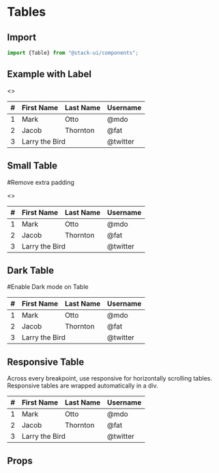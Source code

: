 
<Meta title="Components/Table" component="Table" />

<Story name="Import" />

# Tables

## Import

```jsx
import {Table} from "@stack-ui/components";
```
## Example with Label

<Preview withToolbar>
    <Story name="Striped rows">
        <>
         <Table striped bordered hover responsive>
            <thead>
                <tr>
                <th>#</th>
                <th>First Name</th>
                <th>Last Name</th>
                <th>Username</th>
                </tr>
            </thead>
            <tbody>
                <tr>
                <td>1</td>
                <td>Mark</td>
                <td>Otto</td>
                <td>@mdo</td>
                </tr>
                <tr>
                <td>2</td>
                <td>Jacob</td>
                <td>Thornton</td>
                <td>@fat</td>
                </tr>
                <tr>
                <td>3</td>
                <td colSpan="2">Larry the Bird</td>
                <td>@twitter</td>
                </tr>
            </tbody>
        </Table>
        </>
    </Story>
</Preview>

## Small Table
#Remove extra padding

<Preview withToolbar>
    <Story name="Small table">
        <>
        <Table striped bordered hover size="sm">
            <thead>
                <tr>
                <th>#</th>
                <th>First Name</th>
                <th>Last Name</th>
                <th>Username</th>
                </tr>
            </thead>
            <tbody>
                <tr>
                <td>1</td>
                <td>Mark</td>
                <td>Otto</td>
                <td>@mdo</td>
                </tr>
                <tr>
                <td>2</td>
                <td>Jacob</td>
                <td>Thornton</td>
                <td>@fat</td>
                </tr>
                <tr>
                <td>3</td>
                <td colSpan="2">Larry the Bird</td>
                <td>@twitter</td>
                </tr>
            </tbody>
        </Table>
        </>
    </Story>
</Preview>

## Dark Table
#Enable Dark mode on Table

<Preview withToolbar>
    <Story name="Dark">
        <Table striped bordered hover variant="dark">
            <thead>
                <tr>
                <th>#</th>
                <th>First Name</th>
                <th>Last Name</th>
                <th>Username</th>
                </tr>
            </thead>
            <tbody>
                <tr>
                <td>1</td>
                <td>Mark</td>
                <td>Otto</td>
                <td>@mdo</td>
                </tr>
                <tr>
                <td>2</td>
                <td>Jacob</td>
                <td>Thornton</td>
                <td>@fat</td>
                </tr>
                <tr>
                <td>3</td>
                <td colSpan="2">Larry the Bird</td>
                <td>@twitter</td>
                </tr>
            </tbody>
        </Table>
    </Story>
</Preview>

## Responsive Table
Across every breakpoint, use responsive for horizontally scrolling tables. Responsive tables are wrapped automatically in a div.

<Preview withToolbar>
    <Story name="Responsive">
        <Table responsive variant="dark">
            <thead>
                <tr>
                <th>#</th>
                <th>First Name</th>
                <th>Last Name</th>
                <th>Username</th>
                </tr>
            </thead>
            <tbody>
                <tr>
                <td>1</td>
                <td>Mark</td>
                <td>Otto</td>
                <td>@mdo</td>
                </tr>
                <tr>
                <td>2</td>
                <td>Jacob</td>
                <td>Thornton</td>
                <td>@fat</td>
                </tr>
                <tr>
                <td>3</td>
                <td colSpan="2">Larry the Bird</td>
                <td>@twitter</td>
                </tr>
            </tbody>
        </Table>
    </Story>
</Preview>

<Story name="Props" />

## Props

<Props of={TableTypes} />


